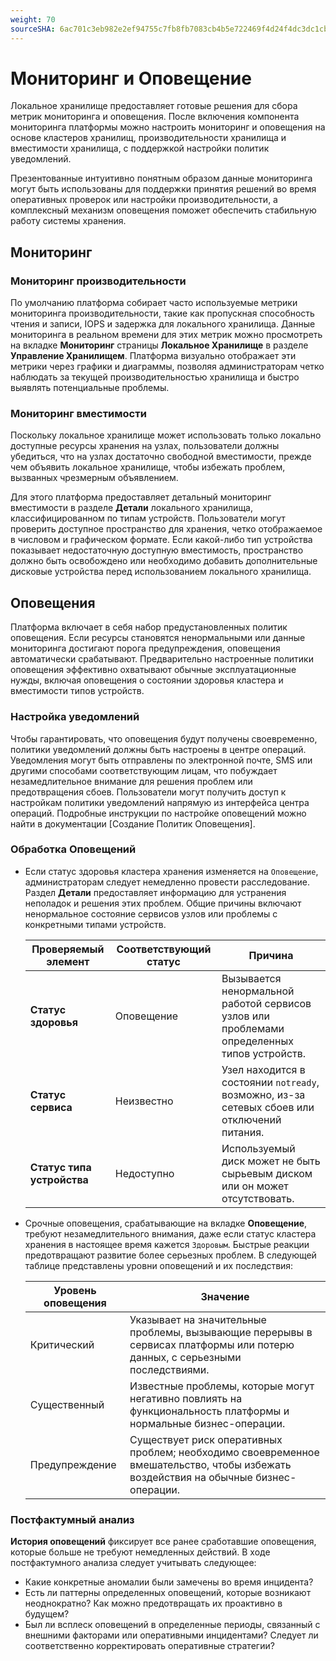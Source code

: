 ```yaml
---
weight: 70
sourceSHA: 6ac701c3eb982e2ef94755c7fb8fb7083cb4b5e722469f4d24f4dc3dc1cbc214
---
```


# Мониторинг и Оповещение

Локальное хранилище предоставляет готовые решения для сбора метрик мониторинга и оповещения. После включения компонента мониторинга платформы можно настроить мониторинг и оповещения на основе кластеров хранилищ, производительности хранилища и вместимости хранилища, с поддержкой настройки политик уведомлений.

Презентованные интуитивно понятным образом данные мониторинга могут быть использованы для поддержки принятия решений во время оперативных проверок или настройки производительности, а комплексный механизм оповещения поможет обеспечить стабильную работу системы хранения.

## Мониторинг

### Мониторинг производительности

По умолчанию платформа собирает часто используемые метрики мониторинга производительности, такие как пропускная способность чтения и записи, IOPS и задержка для локального хранилища. Данные мониторинга в реальном времени для этих метрик можно просмотреть на вкладке **Мониторинг** страницы **Локальное Хранилище** в разделе **Управление Хранилищем**. Платформа визуально отображает эти метрики через графики и диаграммы, позволяя администраторам четко наблюдать за текущей производительностью хранилища и быстро выявлять потенциальные проблемы.

### Мониторинг вместимости

Поскольку локальное хранилище может использовать только локально доступные ресурсы хранения на узлах, пользователи должны убедиться, что на узлах достаточно свободной вместимости, прежде чем объявить локальное хранилище, чтобы избежать проблем, вызванных чрезмерным объявлением.

Для этого платформа предоставляет детальный мониторинг вместимости в разделе **Детали** локального хранилища, классифицированном по типам устройств. Пользователи могут проверить доступное пространство для хранения, четко отображаемое в числовом и графическом формате. Если какой-либо тип устройства показывает недостаточную доступную вместимость, пространство должно быть освобождено или необходимо добавить дополнительные дисковые устройства перед использованием локального хранилища.

## Оповещения

Платформа включает в себя набор предустановленных политик оповещения. Если ресурсы становятся ненормальными или данные мониторинга достигают порога предупреждения, оповещения автоматически срабатывают. Предварительно настроенные политики оповещения эффективно охватывают обычные эксплуатационные нужды, включая оповещения о состоянии здоровья кластера и вместимости типов устройств.

### Настройка уведомлений

Чтобы гарантировать, что оповещения будут получены своевременно, политики уведомлений должны быть настроены в центре операций. Уведомления могут быть отправлены по электронной почте, SMS или другими способами соответствующим лицам, что побуждает незамедлительное внимание для решения проблем или предотвращения сбоев. Пользователи могут получить доступ к настройкам политики уведомлений напрямую из интерфейса центра операций. Подробные инструкции по настройке оповещений можно найти в документации \[Создание Политик Оповещения\].

### Обработка Оповещений

- Если статус здоровья кластера хранения изменяется на `Оповещение`, администраторам следует немедленно провести расследование. Раздел **Детали** предоставляет информацию для устранения неполадок и решения этих проблем. Общие причины включают ненормальное состояние сервисов узлов или проблемы с конкретными типами устройств.

  | Проверяемый элемент      | Соответствующий статус | Причина                                                                             |
  | ------------------------ | ---------------------- | --------------------------------------------------------------------------------- |
  | **Статус здоровья**      | Оповещение            | Вызывается ненормальной работой сервисов узлов или проблемами определенных типов устройств. |
  | **Статус сервиса**      | Неизвестно            | Узел находится в состоянии `notready`, возможно, из-за сетевых сбоев или отключений питания. |
  | **Статус типа устройства** | Недоступно            | Используемый диск может не быть сырьевым диском или он может отсутствовать.                    |

- Срочные оповещения, срабатывающие на вкладке **Оповещение**, требуют незамедлительного внимания, даже если статус кластера хранения в настоящее время кажется `Здоровым`. Быстрые реакции предотвращают развитие более серьезных проблем. В следующей таблице представлены уровни оповещений и их последствия:

  | Уровень оповещения | Значение                                                                                                      |
  | ------------------ | ------------------------------------------------------------------------------------------------------------ |
  | Критический        | Указывает на значительные проблемы, вызывающие перерывы в сервисах платформы или потерю данных, с серьезными последствиями.       |
  | Существенный       | Известные проблемы, которые могут негативно повлиять на функциональность платформы и нормальные бизнес-операции.                    |
  | Предупреждение     | Существует риск оперативных проблем; необходимо своевременное вмешательство, чтобы избежать воздействия на обычные бизнес-операции. |

### Постфактумный анализ

**История оповещений** фиксирует все ранее сработавшие оповещения, которые больше не требуют немедленных действий. В ходе постфактумного анализа следует учитывать следующее:

- Какие конкретные аномалии были замечены во время инцидента?
- Есть ли паттерны определенных оповещений, которые возникают неоднократно? Как можно предотвращать их проактивно в будущем?
- Был ли всплеск оповещений в определенные периоды, связанный с внешними факторами или оперативными инцидентами? Следует ли соответственно корректировать оперативные стратегии?

